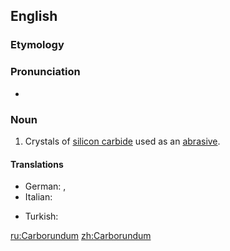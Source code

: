 {{also|carborundum}}
==English==

===Etymology===
{{blend|carbon|corundum|lang=en}}

===Pronunciation===
* {{IPA|/kɑɹbəˈɹʌndəm/|lang=en}}

===Noun===
{{wikipedia}}
{{en-proper noun|-}}

# Crystals of [[silicon carbide]] used as an [[abrasive]].

====Translations====
{{trans-top|crystals of silicon carbide used as an abrasive}}
* German: {{t|de|Carborundum|n}}, {{t|de|Karborund|n}}
* Italian: {{t|it|carborundum|m}}
{{trans-mid}}
* Turkish: {{t|tr|Karburundum}}
{{trans-bottom}}

[[ru:Carborundum]]
[[zh:Carborundum]]